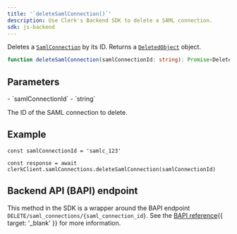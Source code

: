```yaml
---
title: '`deleteSamlConnection()`'
description: Use Clerk's Backend SDK to delete a SAML connection.
sdk: js-backend
---
```


Deletes a [`SamlConnection`](/docs/references/backend/types/backend-saml-connection) by its ID. Returns a [`DeletedObject`](/docs/references/javascript/types/deleted-object) object.

```ts
function deleteSamlConnection(samlConnectionId: string): Promise<DeletedObject>
```

## Parameters

<Properties>
  - `samlConnectionId`
  - `string`

  The ID of the SAML connection to delete.
</Properties>

## Example

<Include src="_partials/backend/usage" />

```tsx
const samlConnectionId = 'samlc_123'

const response = await clerkClient.samlConnections.deleteSamlConnection(samlConnectionId)
```

## Backend API (BAPI) endpoint

This method in the SDK is a wrapper around the BAPI endpoint `DELETE/saml_connections/{saml_connection_id}`. See the [BAPI reference](/docs/reference/backend-api/tag/saml-connections/delete/saml_connections/\{saml_connection_id}){{ target: '_blank' }} for more information.
